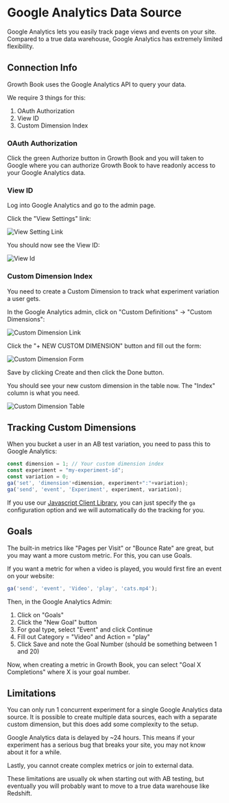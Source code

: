 # Google Analytics Data Source

Google Analytics lets you easily track page views and events on your site.  Compared to a true data warehouse, Google Analytics has extremely limited flexibility.

## Connection Info

Growth Book uses the Google Analytics API to query your data. 

We require 3 things for this:
1.  OAuth Authorization
2.  View ID
3.  Custom Dimension Index

### OAuth Authorization

Click the green Authorize button in Growth Book and you will taken to Google where you can authorize Growth Book to have readonly access
to your Google Analytics data.

### View ID

Log into Google Analytics and go to the admin page.

Click the "View Settings" link:

![View Setting Link](/images/ga-view-settings-link.png)

You should now see the View ID:

![View Id](/images/ga-view-id.png)

### Custom Dimension Index

You need to create a Custom Dimension to track what experiment variation a user gets.

In the Google Analytics admin, click on "Custom Definitions" -> "Custom Dimensions":

![Custom Dimension Link](/images/ga-custom-dimensions-link.png)

Click the "+ NEW CUSTOM DIMENSION" button and fill out the form:

![Custom Dimension Form](/images/ga-custom-dimension-form.png)

Save by clicking Create and then click the Done button.

You should see your new custom dimension in the table now.  The "Index" column is what you need.

![Custom Dimension Table](/images/ga-custom-dimension-table.png)

## Tracking Custom Dimensions

When you bucket a user in an AB test variation, you need to pass this to Google Analytics:

```js
const dimension = 1; // Your custom dimension index
const experiment = "my-experiment-id";
const variation = 0;
ga('set', 'dimension'+dimension, experiment+":"+variation);
ga('send', 'event', 'Experiment', experiment, variation);
```

If you use our [Javascript Client Library](https://github.com/growthbook/growthbook-js), you can just specify the `ga` configuration option and we will automatically do the tracking for you.

## Goals

The built-in metrics like "Pages per Visit" or "Bounce Rate" are great, but you may want a more custom metric.  For this, you can use Goals.

If you want a metric for when a video is played, you would first fire an event on your website:

```js
ga('send', 'event', 'Video', 'play', 'cats.mp4');
```

Then, in the Google Analytics Admin:

1.  Click on "Goals"
2.  Click the "New Goal" button
3.  For goal type, select "Event" and click Continue
4.  Fill out Category = "Video" and Action = "play"
5.  Click Save and note the Goal Number (should be something between 1 and 20)

Now, when creating a metric in Growth Book, you can select "Goal X Completions" where X is your goal number.

## Limitations

You can only run 1 concurrent experiment for a single Google Analytics data source.  It is possible to create multiple data sources, each with a separate custom dimension, but this does add some complexity to the setup.

Google Analytics data is delayed by ~24 hours. This means if your experiment has a serious bug that breaks your site, you may not know about it for a while.

Lastly, you cannot create complex metrics or join to external data.

These limitations are usually ok when starting out with AB testing, but eventually you will probably want to move to a true data warehouse like Redshift.
